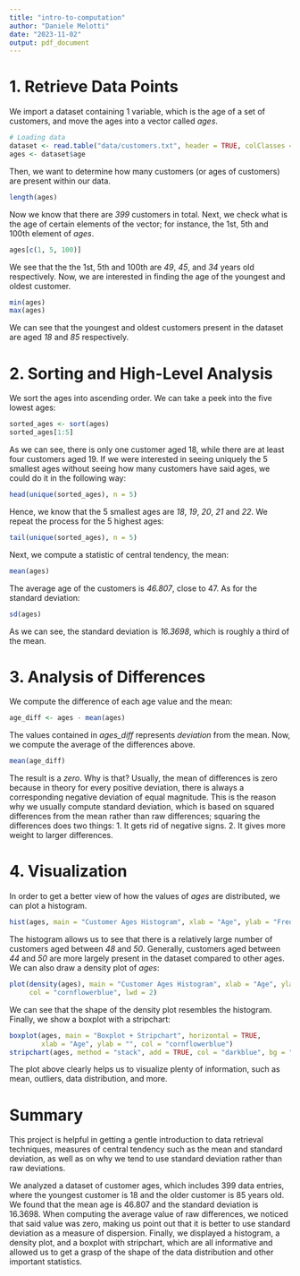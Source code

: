 ```yaml
---
title: "intro-to-computation"
author: "Daniele Melotti"
date: "2023-11-02"
output: pdf_document
---
```


# 1. Retrieve Data Points

We import a dataset containing 1 variable, which is the age of a set of customers, and move the ages into a vector called _ages_.
```r
# Loading data
dataset <- read.table("data/customers.txt", header = TRUE, colClasses = "numeric")
ages <- dataset$age
```

Then, we want to determine how many customers (or ages of customers) are present within our data.
```r
length(ages)
```

Now we know that there are _399_ customers in total. Next, we check what is the age of certain elements of the vector; for instance, the 1st, 5th and 100th element of _ages_.
```r
ages[c(1, 5, 100)]
```

We see that the the 1st, 5th and 100th are _49_, _45_, and _34_ years old respectively. Now, we are interested in finding the age of the youngest and oldest customer.
```r
min(ages)
max(ages)
```

We can see that the youngest and oldest customers present in the dataset are aged _18_ and _85_ respectively.

# 2. Sorting and High-Level Analysis

We sort the ages into ascending order. We can take a peek into the five lowest ages:
```r
sorted_ages <- sort(ages)
sorted_ages[1:5]
```

As we can see, there is only one customer aged 18, while there are at least four customers aged 19. If we were interested in seeing uniquely the 5 smallest ages without seeing how many customers have said ages, we could do it in the following way:
```r
head(unique(sorted_ages), n = 5)
```

Hence, we know that the 5 smallest ages are _18_, _19_, _20_, _21_ and _22_. We repeat the process for the 5 highest ages:
```r
tail(unique(sorted_ages), n = 5)
```

Next, we compute a statistic of central tendency, the mean:
```r
mean(ages)
```

The average age of the customers is _46.807_, close to 47. As for the standard deviation:
```r
sd(ages)
```

As we can see, the standard deviation is _16.3698_, which is roughly a third of the mean.

# 3. Analysis of Differences

We compute the difference of each age value and the mean:
```r
age_diff <- ages - mean(ages)
```

The values contained in _ages_diff_ represents _deviation_ from the mean. Now, we compute the average of the differences above.
```r
mean(age_diff)
```

The result is a _zero_. Why is that? Usually, the mean of differences is zero because in theory for every positive deviation, there is always a corresponding negative deviation of equal magnitude. This is the reason why we usually compute standard deviation, which is based on squared differences from the mean rather than raw differences; squaring the differences does two things:
1. It gets rid of negative signs.
2. It gives more weight to larger differences.

# 4. Visualization

In order to get a better view of how the values of _ages_ are distributed, we can plot a histogram.
```r
hist(ages, main = "Customer Ages Histogram", xlab = "Age", ylab = "Frequency", breaks = 35, col = "cornflowerblue")
```

The histogram allows us to see that there is a relatively large number of customers aged between _48_ and _50_. Generally, customers aged between _44_ and _50_ are more largely present in the dataset compared to other ages. We can also draw a density plot of _ages_:
```r
plot(density(ages), main = "Customer Ages Histogram", xlab = "Age", ylab = "Density",
     col = "cornflowerblue", lwd = 2)
```

We can see that the shape of the density plot resembles the histogram. Finally, we show a boxplot with a stripchart:
```r
boxplot(ages, main = "Boxplot + Stripchart", horizontal = TRUE,
        xlab = "Age", ylab = "", col = "cornflowerblue")
stripchart(ages, method = "stack", add = TRUE, col = "darkblue", bg = "lightblue", at = 0.6)
```

The plot above clearly helps us to visualize plenty of information, such as mean, outliers, data distribution, and more.

# Summary
This project is helpful in getting a gentle introduction to data retrieval techniques, measures of central tendency such as the mean and standard deviation, as well as on why we tend to use standard deviation rather than raw deviations.

We analyzed a dataset of customer ages, which includes 399 data entries, where the youngest customer is 18 and the older customer is 85 years old. We found that the mean age is 46.807 and the standard deviation is 16.3698. When computing the average value of raw differences, we noticed that said value was zero, making us point out that it is better to use standard deviation as a measure of dispersion. Finally, we displayed a histogram, a density plot, and a boxplot with stripchart, which are all informative and allowed us to get a grasp of the shape of the data distribution and other important statistics.